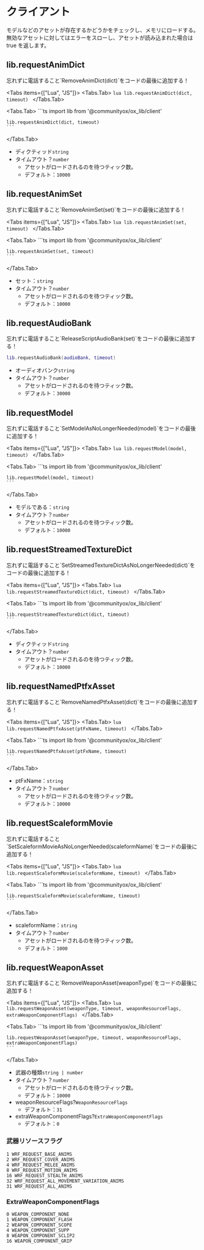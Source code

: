 
# クライアント

モデルなどのアセットが存在するかどうかをチェックし、メモリにロードする。\
無効なアセットに対してはエラーをスローし、アセットが読み込まれた場合は true を返します。

## lib.requestAnimDict

<Callout>
  忘れずに電話すること`RemoveAnimDict(dict)`をコードの最後に追加する！
</Callout>

<Tabs items={["Lua", "JS"]}>
  <Tabs.Tab>
    ```lua
    lib.requestAnimDict(dict, timeout)
    ```
  </Tabs.Tab>

  <Tabs.Tab>
    ```ts
    import lib from '@communityox/ox_lib/client'

    lib.requestAnimDict(dict, timeout)
    ```

  </Tabs.Tab>
</Tabs>

- ディクティッド`string`
- タイムアウト？`number`
  - アセットがロードされるのを待つティック数。
  - デフォルト：`10000`

## lib.requestAnimSet

<Callout>
  忘れずに電話すること`RemoveAnimSet(set)`をコードの最後に追加する！
</Callout>

<Tabs items={["Lua", "JS"]}>
  <Tabs.Tab>
    ```lua
    lib.requestAnimSet(set, timeout)
    ```
  </Tabs.Tab>

  <Tabs.Tab>
    ```ts
    import lib from '@communityox/ox_lib/client'

    lib.requestAnimSet(set, timeout)
    ```

  </Tabs.Tab>
</Tabs>

- セット：`string`
- タイムアウト？`number`
  - アセットがロードされるのを待つティック数。
  - デフォルト：`10000`

## lib.requestAudioBank

<Callout>
  忘れずに電話すること`ReleaseScriptAudioBank(set)`をコードの最後に追加する！
</Callout>

```lua
lib.requestAudioBank(audioBank, timeout)
```

- オーディオバンク`string`
- タイムアウト？`number`
  - アセットがロードされるのを待つティック数。
  - デフォルト：`30000`

## lib.requestModel

<Callout>
  忘れずに電話すること`SetModelAsNoLongerNeeded(model)`をコードの最後に追加する！
</Callout>

<Tabs items={["Lua", "JS"]}>
  <Tabs.Tab>
    ```lua
    lib.requestModel(model, timeout)
    ```
  </Tabs.Tab>

  <Tabs.Tab>
    ```ts
    import lib from '@communityox/ox_lib/client'

    lib.requestModel(model, timeout)
    ```

  </Tabs.Tab>
</Tabs>

- モデルである：`string`
- タイムアウト？`number`
  - アセットがロードされるのを待つティック数。
  - デフォルト：`10000`

## lib.requestStreamedTextureDict

<Callout>
  忘れずに電話すること`SetStreamedTextureDictAsNoLongerNeeded(dict)`をコードの最後に追加する！
</Callout>

<Tabs items={["Lua", "JS"]}>
  <Tabs.Tab>
    ```lua
    lib.requestStreamedTextureDict(dict, timeout)
    ```
  </Tabs.Tab>

  <Tabs.Tab>
    ```ts
    import lib from '@communityox/ox_lib/client'

    lib.requestStreamedTextureDict(dict, timeout)
    ```

  </Tabs.Tab>
</Tabs>

- ディクティッド`string`
- タイムアウト？`number`
  - アセットがロードされるのを待つティック数。
  - デフォルト：`10000`

## lib.requestNamedPtfxAsset

<Callout>
  忘れずに電話すること`RemoveNamedPtfxAsset(dict)`をコードの最後に追加する！
</Callout>

<Tabs items={["Lua", "JS"]}>
  <Tabs.Tab>
    ```lua
    lib.requestNamedPtfxAsset(ptFxName, timeout)
    ```
  </Tabs.Tab>

  <Tabs.Tab>
    ```ts
    import lib from '@communityox/ox_lib/client'

    lib.requestNamedPtfxAsset(ptFxName, timeout)
    ```

  </Tabs.Tab>
</Tabs>

- ptFxName：`string`
- タイムアウト？`number`
  - アセットがロードされるのを待つティック数。
  - デフォルト：`10000`

## lib.requestScaleformMovie

<Callout>
  忘れずに電話すること`SetScaleformMovieAsNoLongerNeeded(scaleformName)`をコードの最後に追加する！
</Callout>

<Tabs items={["Lua", "JS"]}>
  <Tabs.Tab>
    ```lua
    lib.requestScaleformMovie(scaleformName, timeout)
    ```
  </Tabs.Tab>

  <Tabs.Tab>
    ```ts
    import lib from '@communityox/ox_lib/client'

    lib.requestScaleformMovie(scaleformName, timeout)
    ```

  </Tabs.Tab>
</Tabs>

- scaleformName：`string`
- タイムアウト？`number`
  - アセットがロードされるのを待つティック数。
  - デフォルト：`1000`

## lib.requestWeaponAsset

<Callout>
  忘れずに電話すること`RemoveWeaponAsset(weaponType)`をコードの最後に追加する！
</Callout>

<Tabs items={["Lua", "JS"]}>
  <Tabs.Tab>
    ```lua
    lib.requestWeaponAsset(weaponType, timeout, weaponResourceFlags, extraWeaponComponentFlags)
    ```
  </Tabs.Tab>

  <Tabs.Tab>
    ```ts
    import lib from '@communityox/ox_lib/client'

    lib.requestWeaponAsset(weaponType, timeout, weaponResourceFlags, extraWeaponComponentFlags)
    ```

  </Tabs.Tab>
</Tabs>

- 武器の種類`string | number`
- タイムアウト？`number`
  - アセットがロードされるのを待つティック数。
  - デフォルト：`10000`
- weaponResourceFlags?`WeaponResourceFlags`
  - デフォルト：`31`
- extraWeaponComponentFlags?`ExtraWeaponComponentFlags`
  - デフォルト：`0`

### 武器リソースフラグ

```
1 WRF_REQUEST_BASE_ANIMS
2 WRF_REQUEST_COVER_ANIMS
4 WRF_REQUEST_MELEE_ANIMS
8 WRF_REQUEST_MOTION_ANIMS
16 WRF_REQUEST_STEALTH_ANIMS
32 WRF_REQUEST_ALL_MOVEMENT_VARIATION_ANIMS
31 WRF_REQUEST_ALL_ANIMS
```

### ExtraWeaponComponentFlags

```
0 WEAPON_COMPONENT_NONE
1 WEAPON_COMPONENT_FLASH
2 WEAPON_COMPONENT_SCOPE
4 WEAPON_COMPONENT_SUPP
8 WEAPON_COMPONENT_SCLIP2
16 WEAPON_COMPONENT_GRIP
```
